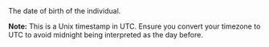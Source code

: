 <ParamField body="Birthday" type="timestamp" required>     
The date of birth of the individual.  

**Note:** This is a Unix timestamp in UTC. Ensure you convert your timezone to UTC to avoid midnight being interpreted as the day before.
</ParamField>